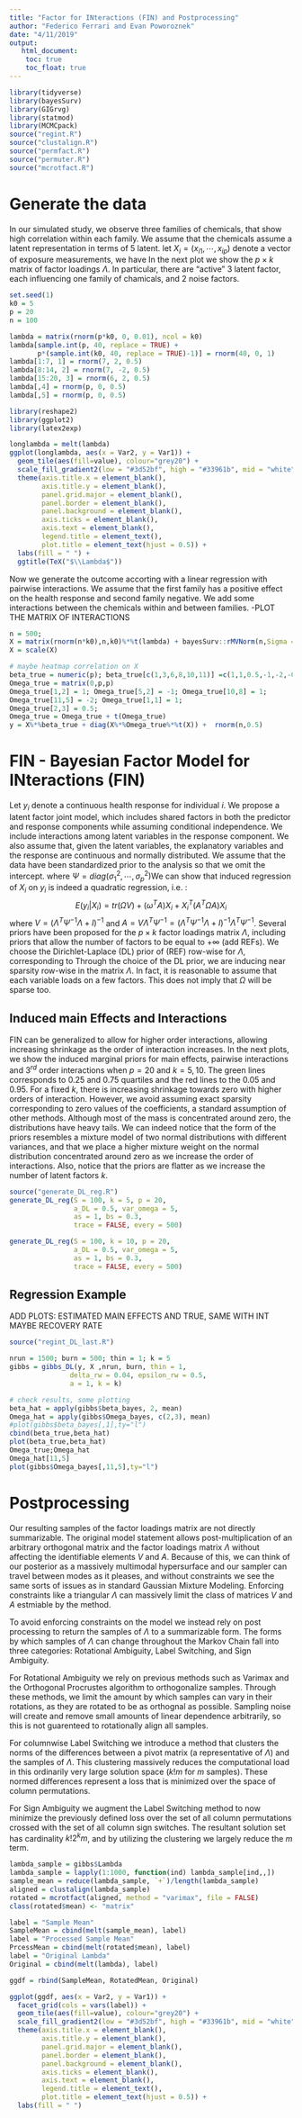 ```yaml
---
title: "Factor for INteractions (FIN) and Postprocessing"
author: "Federico Ferrari and Evan Poworoznek"
date: "4/11/2019"
output: 
   html_document:
    toc: true
    toc_float: true
---
```


```r
library(tidyverse)
library(bayesSurv)
library(GIGrvg)
library(statmod)
library(MCMCpack)
source("regint.R")
source("clustalign.R")
source("permfact.R")
source("permuter.R")
source("mcrotfact.R")
```

# Generate the data

In our simulated study, we observe three families of chemicals, that show high correlation within each family. We assume that the chemicals assume a latent representation in terms of $5$ latent. let $X_i = (x_{i1},\cdots,x_{ip})$ denote a vector of exposure measurements, we have
\begin{align}
X_i = \Lambda \eta_i+ \epsilon_i,   \quad  \epsilon_i \sim N_p(0,\Psi), \\
\end{align}
In the next plot we show the $p \times k$ matrix of factor loadings $\Lambda$. In particular, there are "active" $3$ latent factor, each influencing one family of chamicals, and $2$ noise factors.

```r
set.seed(1)
k0 = 5
p = 20
n = 100

lambda = matrix(rnorm(p*k0, 0, 0.01), ncol = k0)
lambda[sample.int(p, 40, replace = TRUE) +
       p*(sample.int(k0, 40, replace = TRUE)-1)] = rnorm(40, 0, 1)
lambda[1:7, 1] = rnorm(7, 2, 0.5)
lambda[8:14, 2] = rnorm(7, -2, 0.5)
lambda[15:20, 3] = rnorm(6, 2, 0.5)
lambda[,4] = rnorm(p, 0, 0.5)
lambda[,5] = rnorm(p, 0, 0.5)

library(reshape2)
library(ggplot2)
library(latex2exp)

longlambda = melt(lambda)
ggplot(longlambda, aes(x = Var2, y = Var1)) + 
  geom_tile(aes(fill=value), colour="grey20") + 
  scale_fill_gradient2(low = "#3d52bf", high = "#33961b", mid = "white") +
  theme(axis.title.x = element_blank(),
        axis.title.y = element_blank(),
        panel.grid.major = element_blank(),
        panel.border = element_blank(),
        panel.background = element_blank(),
        axis.ticks = element_blank(),
        axis.text = element_blank(),
        legend.title = element_text(),
        plot.title = element_text(hjust = 0.5)) + 
  labs(fill = " ") +
  ggtitle(TeX("$\\Lambda$"))
```

Now we generate the outcome accorting with a linear regression with pairwise interactions. We assume that the first family has a positive effect on the health response and second family negative. We add some interactions between the chemicals within and between families. 
-PLOT THE MATRIX OF INTERACTIONS 

```r
n = 500;
X = matrix(rnorm(n*k0),n,k0)%*%t(lambda) + bayesSurv::rMVNorm(n,Sigma = 3*diag(p))
X = scale(X)

# maybe heatmap correlation on X
beta_true = numeric(p); beta_true[c(1,3,6,8,10,11)] =c(1,1,0.5,-1,-2,-0.5)
Omega_true = matrix(0,p,p)
Omega_true[1,2] = 1; Omega_true[5,2] = -1; Omega_true[10,8] = 1; 
Omega_true[11,5] = -2; Omega_true[1,1] = 1; 
Omega_true[2,3] = 0.5; 
Omega_true = Omega_true + t(Omega_true)
y = X%*%beta_true + diag(X%*%Omega_true%*%t(X)) +  rnorm(n,0.5)
```


# FIN - Bayesian Factor Model for INteractions (FIN)

Let $y_i$ denote a continuous health response for individual $i$. We propose a latent factor joint model, which includes shared factors in both the predictor and response components while assuming conditional independence. We include interactions among latent variables in the response component. We also assume that, given the latent variables, the explanatory variables and the response are continuous and normally distributed. We assume that the data have been standardized prior to the analysis so that we omit the intercept.
\begin{align}
& y_i = \eta_i^T \omega + \eta_i^T \Omega \eta_i +\epsilon_{y,i},  \quad \epsilon_{y,i} \sim N(0,\sigma^2) \nonumber,  \\ 
& X_i = \Lambda \eta_i+ \epsilon_i,   \quad  \epsilon_i \sim N_p(0,\Psi), \\
& \eta_i \sim N_k(0,I), \nonumber
\end{align}
where $\Psi = diag(\sigma_1^2,\cdots, \sigma_p^2)$We can show that induced regression of $X_i$ on $y_i$ is indeed a quadratic regression, i.e. :
$$E(y_i | X_i) = tr (\Omega V)+(\omega^T A) X_i + X_i^T (A^T \Omega A) X_i$$ 
where $V = (\Lambda^T \Psi^{-1} \Lambda + I)^{-1}$ and $A = V \Lambda^T \Psi^{-1}  = (\Lambda^T \Psi^{-1} \Lambda + I)^{-1} \Lambda^T \Psi^{-1}$. Several priors have been proposed for the $p \times k$ factor loadings matrix $\Lambda$, including priors that allow the number of factors to be equal to $+ \infty$ (add REFs). We choose the Dirichlet-Laplace (DL) prior of (REF) row-wise for $\Lambda$, corresponding to
\begin{align*}
\lambda_{j,h} | \phi_j, \tau_j \sim DE(\phi_{j,h} \tau_j) \quad h = 1, \cdots, k  \\
\phi_j \sim Dir(a,\cdots,a) \quad \tau_j \sim Gamma(k a , 1/2),
\end{align*}
Through the choice of the DL prior, we are inducing near sparsity row-wise in the matrix $\Lambda$. In fact, it is reasonable to assume that each variable loads on a few factors. This does not imply that $\Omega$ will be sparse too. 

## Induced main Effects and Interactions

FIN can be generalized to allow for higher order interactions, allowing increasing shrinkage as the order of interaction increases. In the next plots, we show the induced marginal priors for main effects, pairwise interactions and $3^{rd}$ order interactions when $p = 20$ and $k = 5,10$. The green lines corresponds to $0.25$ and $0.75$ quartiles and the red lines to the $0.05$ and $0.95$. For a fixed $k$, there is increasing shrinkage towards zero with higher orders of interaction. However, we avoid assuming exact sparsity corresponding to zero values of the coefficients, a standard assumption of other methods. Although most of the mass is concentrated around zero, the distributions have heavy tails. We can indeed notice that the form of the priors resembles a mixture model of two normal distributions with different variances, and that we place a higher mixture weight on the normal distribution concentrated around zero as we increase the order of interactions. Also, notice that the priors are flatter as we increase the number of latent factors $k$.



```r
source("generate_DL_reg.R")
generate_DL_reg(S = 100, k = 5, p = 20,
                a_DL = 0.5, var_omega = 5,
                as = 1, bs = 0.3,
                trace = FALSE, every = 500)
```


```r
generate_DL_reg(S = 100, k = 10, p = 20,
                a_DL = 0.5, var_omega = 5,
                as = 1, bs = 0.3,
                trace = FALSE, every = 500)
```



## Regression Example 

ADD PLOTS: ESTIMATED MAIN EFFECTS AND TRUE, SAME WITH INT
MAYBE RECOVERY RATE

```r
source("regint_DL_last.R")

nrun = 1500; burn = 500; thin = 1; k = 5
gibbs = gibbs_DL(y, X ,nrun, burn, thin = 1, 
               delta_rw = 0.04, epsilon_rw = 0.5,
               a = 1, k = k)

```

```r
# check results, some plotting
beta_hat = apply(gibbs$beta_bayes, 2, mean)
Omega_hat = apply(gibbs$Omega_bayes, c(2,3), mean)
#plot(gibbs$beta_bayes[,1],ty="l")
cbind(beta_true,beta_hat)
plot(beta_true,beta_hat)
Omega_true;Omega_hat
Omega_hat[11,5]
plot(gibbs$Omega_bayes[,11,5],ty="l")
```


# Postprocessing

Our resulting samples of the factor loadings matrix are not directly summarizable. The original model statement allows post-multiplication of an arbitrary orthogonal matrix and the factor loadings matrix $\Lambda$ without affecting the identifiable elements $V$ and $A$. Because of this, we can think of our posterior as a massively multimodal hypersurface and our sampler can travel between modes as it pleases, and without constraints we see the same sorts of issues as in standard Gaussian Mixture Modeling. Enforcing constraints like a triangular $\Lambda$ can massively limit the class of matrices $V$ and $A$ estmiable by the method.

To avoid enforcing constraints on the model we instead rely on post processing to return the samples of $\Lambda$ to a summarizable form. The forms by which samples of $\Lambda$ can change throughout the Markov Chain fall into three categories: Rotational Ambiguity, Label Switching, and Sign Ambiguity.

For Rotational Ambiguity we rely on previous methods such as Varimax and the Orthogonal Procrustes algorithm to orthogonalize samples. Through these methods, we limit the amount by which samples can vary in their rotations, as they are rotated to be as orthognal as possible. Sampling noise will create and remove small amounts of linear dependence arbitrarily, so this is not guarenteed to rotationally align all samples.

For columnwise Label Switching we introduce a method that clusters the norms of the differences between a pivot matrix (a representative of $\Lambda$) and the samples of $\Lambda$. This clustering massively reduces the computational load in this ordinarily very large solution space ($k!m$ for $m$ samples). These normed differences represent a loss that is minimized over the space of column permutations.

For Sign Ambiguity we augment the Label Switching method to now minimize the previously defined loss over the set of all column permutations crossed with the set of all column sign switches. The resultant solution set has cardinality $k!2^km$, and by utilizing the clustering we largely reduce the $m$ term.

```r
lambda_sample = gibbs$Lambda
lambda_sample = lapply(1:1000, function(ind) lambda_sample[ind,,])
sample_mean = reduce(lambda_sample, `+`)/length(lambda_sample)
aligned = clustalign(lambda_sample)
rotated = mcrotfact(aligned, method = "varimax", file = FALSE)
class(rotated$mean) <- "matrix"

label = "Sample Mean"
SampleMean = cbind(melt(sample_mean), label)
label = "Processed Sample Mean"
PrcessMean = cbind(melt(rotated$mean), label)
label = "Original Lambda"
Original = cbind(melt(lambda), label)

ggdf = rbind(SampleMean, RotatedMean, Original)

ggplot(ggdf, aes(x = Var2, y = Var1)) + 
  facet_grid(cols = vars(label)) +
  geom_tile(aes(fill=value), colour="grey20") + 
  scale_fill_gradient2(low = "#3d52bf", high = "#33961b", mid = "white") +
  theme(axis.title.x = element_blank(),
        axis.title.y = element_blank(),
        panel.grid.major = element_blank(),
        panel.border = element_blank(),
        panel.background = element_blank(),
        axis.ticks = element_blank(),
        axis.text = element_blank(),
        legend.title = element_text(),
        plot.title = element_text(hjust = 0.5)) + 
  labs(fill = " ")

```
